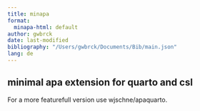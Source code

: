 ```yaml
---
title: minapa
format:
  minapa-html: default
author: gwbrck
date: last-modified
bibliography: "/Users/gwbrck/Documents/Bib/main.json"
lang: de
---
```


## minimal apa extension for quarto and csl

For a more featurefull version use wjschne/apaquarto.

